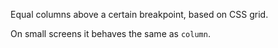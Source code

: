 
Equal columns above a certain breakpoint, based on CSS grid.

On small screens it behaves the same as `column`.

<DecorativeField structure="split" />
